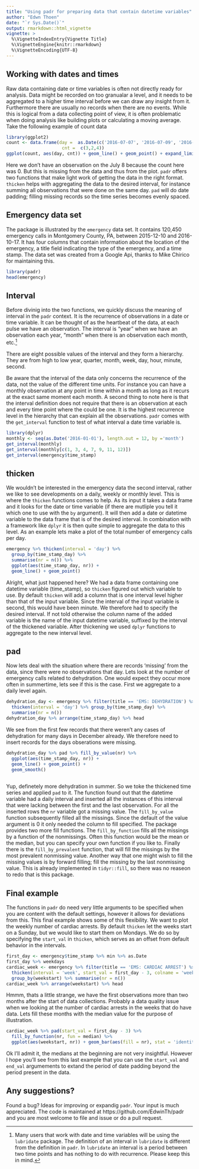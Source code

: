 ```yaml
---
title: "Using padr for preparing data that contain datetime variables"
author: "Edwn Thoen"
date: "`r Sys.Date()`"
output: rmarkdown::html_vignette
vignette: >
  %\VignetteIndexEntry{Vignette Title}
  %\VignetteEngine{knitr::rmarkdown}
  %\VignetteEncoding{UTF-8}
---
```


## Working with dates and times

Raw data containing date or time variables is often not directly ready for analysis. Data might be recorded on too granualar a level, and it needs to be aggregated to a higher time interval before we can draw any insight from it. Furthermore there are usually no records when there are no events. While this is logical from a data collecting point of view, it is often problematic when doing analysis like building plots or calculating a moving average. Take the following example of count data

```r
library(ggplot2)
count <- data.frame(day =  as.Date(c('2016-07-07', '2016-07-09', '2016-07-10')),
                     cnt =  c(3,2,4))
ggplot(count, aes(day, cnt)) + geom_line() + geom_point() + expand_limits(y = 0)
```

Here we don't have an observation on the July 8 because the count here was 0. But this is missing from the data and thus from the plot. `padr` offers two functions that make light work of getting the data in the right format. `thicken` helps with aggregating the data to the desired interval, for instance summing all observations that were done on the same day. `pad` will do date padding; filling missing records so the time series becomes evenly spaced.

## Emergency data set

The package is illustrated by the `emergency` data set. It contains 120,450 emergency calls in Montgomery County, PA, between 2015-12-10 and 2016-10-17. It has four columns that contain information about the location of the emergency, a title field indicating the type of the emergency, and a time stamp. The data set was created from a Google Api, thanks to Mike Chirico for maintaining this.

```r
library(padr)
head(emergency)
```


## Interval

Before divinig into the two functions, we quickly discuss the meaning of interval in the `padr` context. It is the recurrence of observations in a date or time variable. It can be thought of as the heartbeat of the data, at each pulse we have an observation. The interval is "year" when we have an observation each year, "month" when there is an observation each month, etc.[^1]

[^1]: Many users that work with date and time variables will be using the `lubridate` package. The definition of an interval in `lubridate` is different from the definition in `padr`. In `lubridate` an interval is a period between two time points and has nothing to do with recurrence. Please keep this in mind.

There are eight possible values of the interval and they form a hierarchy. They are from high to low year, quarter, month, week, day, hour, minute, second.

Be aware that the interval of the data only concerns the recurrence of the data, not the value of the different time units. For instance you can have a monthly observation at any point in time within a month as long as it recurs at the exact same moment each month. A second thing to note here is that the interval definition does not require that there is an observation at each and every time point where the could be one. It is the highest recurrence level in the hierarchy that can explain all the observations. `padr` comes with the `get_interval` function to test of what interval a date time variable is.

```r
library(dplyr)
monthly <- seq(as.Date('2016-01-01'), length.out = 12, by ='month')
get_interval(monthly)
get_interval(monthly[c(1, 3, 4, 7, 9, 11, 12)])
get_interval(emergency$time_stamp)
```

## thicken

We wouldn't be interested in the emergency data the second interval, rather we like to see developments on a daily, weekly or monthly level. This is where the `thicken` functions comes to help. As its input it takes a data frame and it looks for the date or time variable (if there are mutliple you tell it which one to use with the `by` argument). It will then add a date or datetime variable to the data frame that is of the desired interval. In combination with a framework like `dplyr` it is then quite simple to aggregate the data to this level. As an example lets make a plot of the total number of emergency calls per day.

```r
emergency %>% thicken(interval = 'day') %>% 
  group_by(time_stamp_day) %>% 
  summarise(nr = n()) %>% 
  ggplot(aes(time_stamp_day, nr)) +
  geom_line() + geom_point()
```

Alright, what just happened here? We had a data frame containing one datetime variable (time_stamp), so `thicken` figured out which variable to use. By default `thicken` will add a column that is one interval level higher than that of the input variable. Since the interval of the input variable is second, this would have been minute. We therefore had to specify the desired interval. If not told otherwise the column name of the added variable is the name of the input datetime variable, suffixed by the interval of the thickened variable. After thickening we used `dplyr` functions to aggregate to the new interval level.

## pad

Now lets deal with the situation where there are records 'missing' from the data, since there were no observations that day. Lets look at the number of emergency calls related to dehydration. One would expect they occur more often in summertime, lets see if this is the case. First we aggregate to a daily level again.

```r
dehydration_day <- emergency %>% filter(title == 'EMS: DEHYDRATION') %>% 
  thicken(interval = 'day') %>% group_by(time_stamp_day) %>% 
  summarise(nr = n())
dehydration_day %>% arrange(time_stamp_day) %>% head
```

We see from the first few records that there weren't any cases of dehydration for many days in December already. We therefore need to insert records for the days obserations were missing. 

```r
dehydration_day %>% pad %>% fill_by_value(nr) %>% 
  ggplot(aes(time_stamp_day, nr)) +
  geom_line() + geom_point() +
  geom_smooth()
  
```

Yup, definetely more dehydration in summer. So we toke the thickened time series and applied `pad` to it. The function found out that the datetime variable had a daily interval and inserted all the instances of this interval that were lacking between the first and the last observation. For all the inserted rows the `nr` variable got a missing value. The `fill_by_value` function subsequently filled all the missings. Since the default of the value argument is 0 it only needed the column to fill specified. The package provides two more fill functions. The `fill_by_function` fills all the missings by a function of the nonmissings. Often this function would be the mean or the median, but you can specify your own function if you like to. Finally there is the `fill_by_prevalent` function, that will fill the missings by the most prevalent nonmissing value. Another way that one might wish to fill the missing values is by forward filling; fill the missing by the last nonmissing value. This is already implemented in `tidyr::fill`, so there was no reaseon to redo that is this package.

## Final example

The functions in `padr` do need very little arguments to be specified when you are content with the default settings, however it allows for deviations from this. This final example shows some of this flexibility. We want to plot the weekly number of cardiac arrests. By default `thicken` let the weeks start on a Sunday, but we would like to start them on Mondays. We do so by specifying the `start_val` in `thicken`, which serves as an offset from default behavior in the intervals.

```r
first_day <- emergency$time_stamp %>% min %>% as.Date
first_day %>% weekdays
cardiac_week <- emergency %>% filter(title == 'EMS: CARDIAC ARREST') %>% 
  thicken(interval = 'week', start_val = first_day - 3, colname = 'weekstart') %>% 
  group_by(weekstart) %>% summarise(nr = n())
cardiac_week %>% arrange(weekstart) %>% head
```

Hmmm, thats a little strange, we have the first observations more than two months after the start of data collections. Probably a data quality issue when we looking at the number of cardiac arrests in the weeks that do have data. Lets fill these months with the median value for the purpose of illustration.

```r
cardiac_week %>% pad(start_val = first_day - 3) %>% 
  fill_by_function(nr, fun = median) %>% 
  ggplot(aes(weekstart, nr)) + geom_bar(aes(fill = nr), stat = 'identity')
```

Ok I'll admit it, the medians at the beginning are not very insightful. However I hope you'll see from this last example that you can use the `start_val` and `end_val` argumements to extand the period of date padding beyond the period present in the data. 

## Any suggestions?
Found a bug? Ideas for improving or expandig `padr`. Your input is much appreciated. The code is maintained at https://github.com/EdwinTh/padr and you are most welcome to file and issue or do a pull request.



